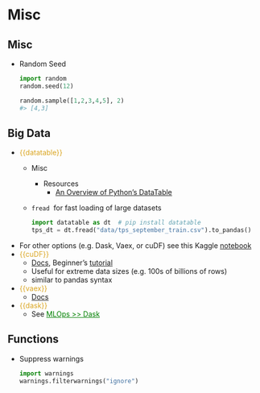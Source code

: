 # Misc {#sec-py-misc .unnumbered}

## Misc {#sec-py-misc-misc .unnumbered}

-   Random Seed

    ``` python
    import random
    random.seed(12)

    random.sample([1,2,3,4,5], 2)
    #> [4,3]
    ```

## Big Data {.unnumbered}

-   [{{datatable}}]{style="color: goldenrod"}
    -   Misc

        -   Resources
            -   [An Overview of Python's DataTable](https://towardsdatascience.com/an-overview-of-pythons-datatable-package-5d3a97394ee9)

    -   `fread`  for fast loading of large datasets

        ``` python
        import datatable as dt  # pip install datatable
        tps_dt = dt.fread("data/tps_september_train.csv").to_pandas()
        ```
-   For other options (e.g. Dask, Vaex, or cuDF) see this Kaggle [notebook](https://www.kaggle.com/rohanrao/tutorial-on-reading-large-datasets)
-   [{{cuDF}}]{style="color: goldenrod"}
    -   [Docs](https://docs.rapids.ai/api/cudf/stable/), Beginner's [tutorial](https://developer.nvidia.com/blog/pandas-dataframe-tutorial-beginners-guide-to-gpu-accelerated-dataframes-in-python/)
    -   Useful for extreme data sizes (e.g. 100s of billions of rows)
    -   similar to pandas syntax
-   [{{vaex}}]{style="color: goldenrod"}
    -   [Docs](https://vaex.io/docs/index.html)
-   [{{dask}}]{style="color: goldenrod"}
    -   See [MLOps \>\> Dask](mlops.qmd#sec-mlops-dask){style="color: green"}

## Functions {#sec-py-misc-func .unnumbered}

-   Suppress warnings

    ``` python
    import warnings
    warnings.filterwarnings("ignore")
    ```
